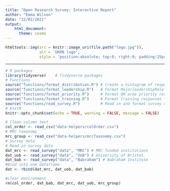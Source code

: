 ```yaml
---
title: "Open Research Survey: Interactive Report"
author: "Emma Wilson"
date: "22/02/2021"
output: 
    html_document:
      theme: cosmo
---
```


```r
htmltools::img(src = knitr::image_uri(file.path("logo.jpg")), 
               alt = 'UKRN logo', 
               style = 'position:absolute; top:0; right:0; padding:25px 250px;')
```

---

```r
# R packages
library(tidyverse)    # Tivdyverse packages
# Functions
source("functions/format_distribution.R") # Create a histogram of responses
source("functions/format_leadership.R")   # Format MajorleadershipRole for graph
source("functions/format_priority.R")     # Format OR area priority responses
source("functions/format_training.R")     # Format training responses for graph
source("functions/read_survey.R")         # Read in and format survey data
# KnitR
knitr::opts_chunk$set(echo = TRUE, warning = FALSE, message = FALSE)
```

```r
# Clean column text
col_order <- read_csv("data-helpers/colOrder.csv")
# MRC taxonomy
mrc_group <- read_csv("data-helpers/mrcTaxonomy.csv")
# Survey data
# Read in survey data
dat_mrc <- read_survey("data", "MRC") # MRC-funded institutions
dat_uob <- read_survey("data", "UoB") # University of Bristol
dat_bab <- read_survey("data", "Babraham") # Babraham Institute
#Bind into one dataframe
dat <- rbind(dat_mrc, dat_uob, dat_bab)

#clear environment
rm(col_order, dat_bab, dat_mrc, dat_uob, mrc_group)
```

